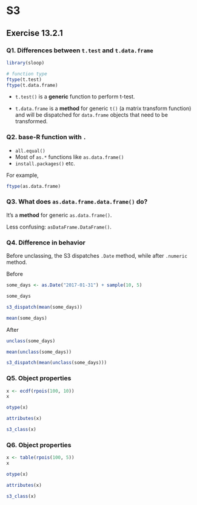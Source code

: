 # S3

## Exercise 13.2.1 

### Q1. Differences between `t.test` and `t.data.frame` {-}

```r
library(sloop)

# function type
ftype(t.test)
ftype(t.data.frame)
```

- `t.test()` is a **generic** function to perform t-test.

- `t.data.frame` is a **method** for generic `t()` (a matrix transform function) and will be dispatched for `data.frame` objects that need to be transformed.

### Q2. base-R function with `.` {-}

- `all.equal()`
- Most of `as.*` functions like `as.data.frame()`
- `install.packages()`
etc.

For example,

```r
ftype(as.data.frame)
```

### Q3. What does `as.data.frame.data.frame()` do? {-}
 
It's a **method** for generic `as.data.frame()`.

Less confusing: `asDataFrame.DataFrame()`.

### Q4. Difference in behavior {-}

Before unclassing, the S3 dispatches `.Date` method, while after `.numeric` method.

Before

```r
some_days <- as.Date("2017-01-31") + sample(10, 5)

some_days

s3_dispatch(mean(some_days))

mean(some_days)
```

After

```r
unclass(some_days)

mean(unclass(some_days))

s3_dispatch(mean(unclass(some_days)))
```

### Q5. Object properties {-}

```r
x <- ecdf(rpois(100, 10))
x

otype(x)

attributes(x)

s3_class(x)
```

### Q6. Object properties {-}

```r
x <- table(rpois(100, 5))
x

otype(x)

attributes(x)

s3_class(x)
```
